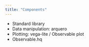 ```yaml
---
title: "Components"
---
```



- Standard library
- Data manipulation: arquero
- Plotting: vega-lite / Observable plot
- Observable.hq
